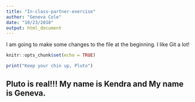 ```yaml
---
title: "In-class-partner-exercise"
author: "Geneva Cole"
date: "10/23/2018"
output: html_document
---
```


I am going to make some changes to the file at the beginning. I like Git a lot!

```r
knitr::opts_chunk$set(echo = TRUE)

print("Keep your chin up, Pluto")
```


## Pluto is real!!!  My name is Kendra and My name is Geneva.




